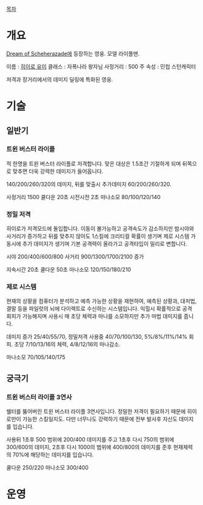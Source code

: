 [[목차]]
= 개요 =

[[Dream of Scheherazade]]에 등장하는 영웅. 모델 라이플맨.

이름 : [[히이로 유이]]
클래스 : 자폭나라 왕자님
사정거리 : 500
주 속성 : 민첩
스턴캐릭터

저격과 장거리에서의 데미지 딜링에 특화된 영웅.

= 기술 =

== 일반기 ==

=== 트윈 버스터 라이플 ===
적 한명을 트윈 버스터 라이플로 저격합니다. 맞은 대상은 1.5초간 기절하게 되며 뒤쪽으로 맞추면 더욱 강력한 데미지가 들어옵니다.

140/200/260/320의 데미지, 뒤를 맞출시 추가데미지 60/200/260/320.

사정거리 1500
쿨다운 20초
시전시전 2초
마나소모 80/100/120/140



=== 정밀 저격 ===
히이로가 저격모드에 돌입합니다. 이동이 불가능하고 공격속도가 감소하지만 밤시야와 사거리가 증가하고 뒤를 맞추지 않아도 1스킬에 크리티컬 확률이 생기며 제로 시스템 가동시에 추가 데미지가 생기며 기본 공격력이 올라가고 공격타입이 밀리로 변합니다.

시야 200/400/600/800 사거리 900/1300/1700/2100 증가

지속시간 20초 
쿨다운 50초
마나소모 120/150/180/210

=== 제로 시스템 ===
현재의 상황을 컴퓨터가 분석하고 예측 가능한 상황을 재현하여, 예측된 상황과, 대처법, 결말 등을 파일럿의 뇌에 다이렉트로 수신하는 시스템입니다. 익힐시 확률적으로 공격 회피가 가능해지며 사용시 매 초당 체력과 마나를 소모하지만 추가 마법 데미지를 줍니다.

데미지 증가 25/40/55/70, 정밀저격 사용중 40/70/100/130, 5%/8%/11%/14% 회피.
초당 7/10/13/16의 체력, 4/8/12/16의 마나감소.

마나소모 70/105/140/175
== 궁극기 ==
=== 트윈 버스터 라이플 3연사 ===
쉘터를 뚫어버린 트윈 버스터 라이플 3연사입니다. 정밀한 저격이 필요하기 때문에 히이로만이 가능한 스킬일지도. 다만 너무나도 강력하기 때문에 전부 발사후 자신도 데미지를 입습니다.

사용뒤 1초후 500 범위에 200/400 데미지를 주고 1초후 다시 750의 범위에 300/600의 데미지, 2초후 다시 1000의 범위에 400/800의 데미지를 준후 현재체력의 70%에 해당하는 데미지를 입습니다.

쿨다운 250/220
마나소모 300/400

= 운영 =
